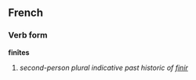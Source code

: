 ==French==
===Verb form===
'''finîtes'''

# ''second-person plural indicative past historic of [[finir]]''